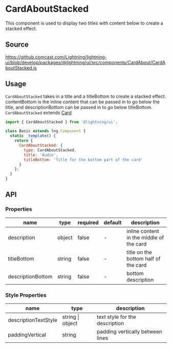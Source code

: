 
# CardAboutStacked

This component is used to display two titles with content below to create a stacked effect.

## Source

https://github.comcast.com/Lightning/lightning-ui/blob/develop/packages/@lightning/ui/src/components/CardAbout/CardAboutStacked.js

## Usage

`CardAboutStacked` takes in a title and a titleBottom to create a stacked effect. contentBottom is the inline content that can be passed in to go below the title, and descriptionBottom can be passed in to go below titleBottom.
`CardAboutStacked` extends [Card](?path=/docs/patterns-card--base)

```js
import { CardAboutStacked } from '@lightning/ui';

class Basic extends lng.Component {
  static _template() {
    return {
      CardAboutStacked: {
        type: CardAboutStacked,
        title: 'Audio',
        titleBottom: 'Title for the bottom part of the card'
      }
    };
  }
}
```

<Canvas>
  <Story id="tiles-cards-cardaboutstacked--stacked" />
</Canvas>

## API

### Properties

| name              | type   | required | default | description                              |
| ----------------- | ------ | -------- | ------- | ---------------------------------------- |
| description       | object | false    | -       | inline content in the middle of the card |
| titleBottom       | string | false    | -       | title on the bottom half of the card     |
| descriptionBottom | string | false    | -       | bottom description                       |

### Style Properties

| name                 | type             | description                      |
| -------------------- | ---------------- | -------------------------------- |
| descriptionTextStyle | string \| object | text style for the description   |
| paddingVertical      | string           | padding vertically between lines |

